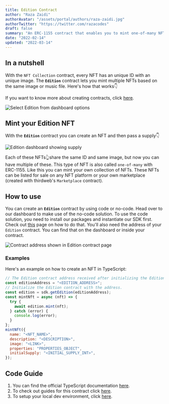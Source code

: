 ```yaml
---
title: Edition Contract
author: "Raza Zaidi"
authorAvatar: "/assets/portal/authors/raza-zaidi.jpg"
authorTwitter: "https://twitter.com/razacodes"
draft: false
summary: "An ERC-1155 contract that enables you to mint one-of-many NFTs"
date: "2022-02-14"
updated: "2022-03-14"
---
```


## In a nutshell

With the `NFT Collection` contract, every NFT has an unique ID with an unique image. The **`Edition`** contract lets you mint multiple NFTs based on the same image or music file. Here's how that works👇

If you want to know more about creating contracts, click [here](/contracts).

![Select Edition from dashboard options](/assets/portal/contracts/edition/select-edition-from-dashboard.png)

## Mint your Edition NFT

With the **`Edition`** contract you can create an NFT and then pass a supply👇

![Edition dashboard showing supply](/assets/portal/contracts/edition/edition-with-minted-nfts.png)

Each of these NFTs👆share the same ID and same image, but now you can have multiple of these. This type of NFT is also called `one-of-many` with ERC-1155. Like this you can mint your own collection of NFTs. These NFTs can be listed for sale on any NFT platform or your own marketplace (created with thirdweb's `Marketplace` contract).

## How to use

You can create an **`Edition`** contract by using code or no-code. Head over to our dashboard to make use of the no-code solution. To use the code solution, you need to install our packages and instantiate our SDK first. Check out [this](/learn-thirdweb/connect-to-blockchain) page on how to do that. You'll also need the address of your `Edition` contract. You can find that on the dashboard or inside your contract.

![Contract address shown in Edition contract page](/assets/portal/contracts/edition/edition-contract-address.png)

### Examples

Here's an example on how to create an NFT in TypeScript:

```jsx
// The Edition contract address received after initializing the Edition contract on the dashboard.
const editionAddress = "<EDITION_ADDRESS>";
// Initialize the Edition contract with the address.
const edition = sdk.getEdition(editionAddress);
const mintNft = async (nft) => {
  try {
    await edition.mint(nft);
  } catch (error) {
    console.log(error);
  }
};
mintNft({
  name: "<NFT_NAME>",
  description: "<DESCRIPTION>",
  image: "<LINK>",
  properties: "PROPERTIES_OBJECT",
  initialSupply: "<INITIAL_SUPPLY_INT>",
});
```

## Code Guide

1. You can find the official TypeScript documentation [here](https://docs.thirdweb.com/typescript/sdk.edition).
2. To check out guides for this contract click [here](/guides/edition).
3. To setup your local dev environment, click [here](/guides/sdk-guide).

<MdxNavigation>
  <MdxNavigationItem
    href="/contracts/nft-collection"
    title="NFT Collection"
  />
  <MdxNavigationItem href="/contracts/nft-drop" title="NFT Drop" next />
</MdxNavigation>
